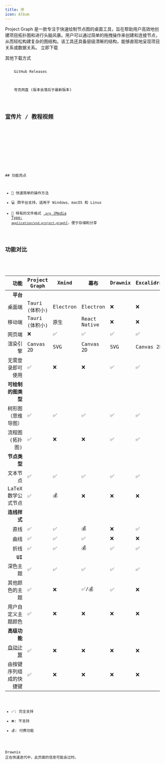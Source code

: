 ```yaml
---
title: 序
icon: Album
---
```



<style>
  {"#nd-toc{display:none}#nd-page{padding-inline-end:0}p:first-child,h2:first-child{margin-top:0}"}
</style>

<div className="flex gap-2 mt-8 flex-col xl:flex-row">

<div>
Project Graph 是一款专注于快速绘制节点图的桌面工具，旨在帮助用户高效地创建项目拓扑图和进行头脑风暴。用户可以通过简单的拖拽操作来创建和连接节点，从而轻松构建复杂的图结构。该工具还具备层级清晰的结构，能够直观地呈现项目关系或数据关系。

<Link
  href="/release/latest"
  className="inline-flex items-center gap-2 rounded-xl bg-blue-600 px-3 py-2 text-white no-underline shadow-lg shadow-blue-600/50 transition hover:opacity-90 hover:shadow-xl active:scale-95"
>
  <Download />
  <span>立即下载</span>
</Link>

其他下载方式

<div className="flex flex-wrap gap-2">
  <Link
    href="https://github.com/graphif/project-graph/releases"
    className="bg-fd-accent inline-flex items-center gap-2 rounded-xl px-3 py-2 text-sm no-underline transition hover:opacity-90 active:scale-95"
  >
    <Code size={18} />
    <span>GitHub Releases</span>
  </Link>
  <Link
    href="https://pan.quark.cn/s/d4a90dba9491"
    className="bg-fd-accent inline-flex items-center gap-2 rounded-xl px-3 py-2 text-sm no-underline transition hover:opacity-90 active:scale-95"
  >
    <Cloud size={18} />
    <span>夸克网盘 (版本会落后于最新版本)</span>
  </Link>
</div>

## 宣传片 / 教程视频

<div className="flex flex-wrap gap-4 xl:flex-col">
  <Bilibili bvid="BV1y2xdzUEXa" />
  <Bilibili bvid="BV1MM5WzKESm" />
  <Bilibili bvid="BV19B5WzyEiZ" />
  <Bilibili bvid="BV1W4k7YqEgU" />
</div>

</div>

<div>
## 功能亮点

- 🎨 快速简单的操作方法
- 💻 跨平台支持，适用于 Windows、macOS 和 Linux
- 📁 特有的文件格式 [`.prg` (Media Type: `application/vnd.project-graph`)](/docs/spec/prg)，便于存储和分享

## 功能对比

<style>
  {
    "td:nth-child(1),td:nth-child(2){background-color:var(--color-fd-muted)}table{font-size:0.75rem;width:max-content}td{padding:0.25rem}"
  }
</style>

|                                                  功能 | Project Graph  | Xmind    | 幕布         | Drawnix | Excalidraw | Obsidian Canvas |
| ----------------------------------------------------: | -------------- | -------- | ------------ | ------- | ---------- | --------------- |
|                                              **平台** |                |          |              |         |            |                 |
|                                                桌面端 | Tauri (体积小) | Electron | Electron     | ❌      | ❌         | Electron        |
|                                                移动端 | Tauri (体积小) | 原生     | React Native | ❌      | ❌         | Capacitor       |
|                                                网页端 | ❌             | ✅       | ✅           | ✅      | ✅         | ❌              |
|                                              渲染引擎 | Canvas 2D      | SVG      | Canvas 2D    | SVG     | Canvas 2D  | DOM             |
|                                      无需登录即可使用 | ✅             | ❌       | ❌           | ✅      | ✅         | ✅              |
|                                    **可绘制的图类型** |                |          |              |         |            |                 |
|                                    树形图（思维导图） | ✅             | ✅       | ✅           | ✅      | ✅         | ✅              |
|                                       流程图 (拓扑图) | ✅             | ❌       | ❌           | ✅      | ✅         | ✅              |
|                                          **节点类型** |                |          |              |         |            |                 |
|                                              文本节点 | ✅             | ✅       | ✅           | ✅      | ✅         | ✅              |
|                                    LaTeX 数学公式节点 | ✅             | 💰       | ❌           | ❌      | ❌         | ✅              |
|                                          **连线样式** |                |          |              |         |            |                 |
|                                                  直线 | ✅             | ✅       | 💰           | ❌      | ✅         | ❌              |
|                                                  曲线 | ✅             | ✅       | ✅           | ❌      | ❌         | ✅              |
|                                                  折线 | ✅             | ✅       | 💰           | ✅      | ✅         | ❌              |
|                                                **UI** |                |          |              |         |            |                 |
|                                              深色主题 | ✅             | ✅       | ✅           | ✅      | ✅         | ✅              |
|                                        其他颜色的主题 | ✅             | ❌       | ✅/💰        | ✅      | ❌         | ✅              |
|                                    用户自定义主题颜色 | ✅             | ❌       | ❌           | ❌      | ❌         | ✅              |
|                                          **高级功能** |                |          |              |         |            |                 |
| [自动计算](/docs/app/features/feature/compute-engine) | ✅             | ❌       | ❌           | ❌      | ❌         | ❌              |
|                                由按键序列组成的快捷键 | ✅             | ❌       | ❌           | ❌      | ❌         | ❌              |

- ✅: 完全支持
- ❌: 不支持
- 💰: 付费功能

<Callout>Drawnix 正在快速迭代中，此页面的信息可能会过时。</Callout>

</div>

</div>
